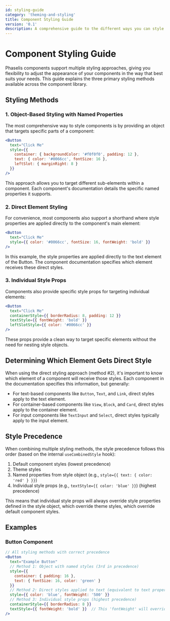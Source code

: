 ```yaml
---
id: styling-guide
category: 'theming-and-styling'
title: Component Styling Guide
version: '0.1'
description: A comprehensive guide to the different ways you can style Phaselis components.
---
```


# Component Styling Guide

Phaselis components support multiple styling approaches, giving you flexibility to adjust the appearance of your components in the way that best suits your needs. This guide explains the three primary styling methods available across the component library.

## Styling Methods

### 1. Object-Based Styling with Named Properties

The most comprehensive way to style components is by providing an object that targets specific parts of a component:

```jsx
<Button
  text="Click Me"
  style={{
    container: { backgroundColor: '#f0f0f0', padding: 12 },
    text: { color: '#0066cc', fontSize: 16 },
    leftSlot: { marginRight: 8 }
  }}
/>
```

This approach allows you to target different sub-elements within a component. Each component's documentation details the specific named properties it supports.

### 2. Direct Element Styling

For convenience, most components also support a shorthand where style properties are applied directly to the component's main element:

```jsx
<Button
  text="Click Me"
  style={{ color: '#0066cc', fontSize: 16, fontWeight: 'bold' }}
/>
```

In this example, the style properties are applied directly to the text element of the Button. The component documentation specifies which element receives these direct styles.

### 3. Individual Style Props

Components also provide specific style props for targeting individual elements:

```jsx
<Button
  text="Click Me"
  containerStyle={{ borderRadius: 8, padding: 12 }}
  textStyle={{ fontWeight: 'bold' }}
  leftSlotStyle={{ color: '#0066cc' }}
/>
```

These props provide a clean way to target specific elements without the need for nesting style objects.

## Determining Which Element Gets Direct Style

When using the direct styling approach (method #2), it's important to know which element of a component will receive those styles. Each component in the documentation specifies this information, but generally:

- For text-based components like `Button`, `Text`, and `Link`, direct styles apply to the text element.
- For container-based components like `View`, `Block`, and `Card`, direct styles apply to the container element.
- For input components like `TextInput` and `Select`, direct styles typically apply to the input element.

## Style Precedence

When combining multiple styling methods, the style precedence follows this order (based on the internal `useCombinedStyle` hook):

1. Default component styles (lowest precedence)
2. Theme styles
3. Named properties from style object (e.g., `style={{ text: { color: 'red' } }}`)
4. Individual style props (e.g., `textStyle={{ color: 'blue' }}`) (highest precedence)

This means that individual style props will always override style properties defined in the style object, which override theme styles, which override default component styles.

## Examples

### Button Component

```jsx
// All styling methods with correct precedence
<Button
  text="Example Button"
  // Method 1: Object with named styles (3rd in precedence)
  style={{
    container: { padding: 16 },
    text: { fontSize: 16, color: 'green' }
  }}
  // Method 2: Direct styles applied to text (equivalent to text property in style object)
  style={{ color: 'blue', fontWeight: '500' }}  
  // Method 3: Individual style props (highest precedence)
  containerStyle={{ borderRadius: 8 }}
  textStyle={{ fontWeight: 'bold' }}  // This 'fontWeight' will override the one in direct style
/>
```
